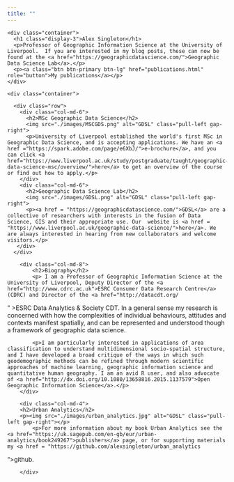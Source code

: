 ```yaml
---
title: ""
---
```

<!--html_preserve-->
<style type="text/css">

.main-container {
  max-width: 100%;
  margin-left: auto;
  margin-right: auto;
}

</style>

<div class="jumbotron">
    <div class="container">
      <h1 class="display-3">Alex Singleton</h1>
      <p>Professor of Geographic Information Science at the University of Liverpool.  If you are interested in my blog posts, these can now be found at the <a href="https://geographicdatascience.com/">Geographic Data Science Lab</a>.</p>
      <p><a class="btn btn-primary btn-lg" href="publications.html" role="button">My publications</a></p>
    </div>
 </div>

    <div class="container">

      <div class="row">
        <div class="col-md-6">
          <h2>MSc Geographic Data Science</h2>
          <img src="./images/MSCGDS.png" alt="GDSL" class="pull-left gap-right">
          <p>University of Liverpool established the world's first MSc in Geographic Data Science, and is accepting applications. We have an <a href ="https://spark.adobe.com/page/e6XbJ/">e-brochure</a>, and you can click <a href="https://www.liverpool.ac.uk/study/postgraduate/taught/geographic-data-science-msc/overview/">here</a> to get an overview of the course or find out how to apply.</p>
        </div>
        <div class="col-md-6">
          <h2>Geographic Data Science Lab</h2>
          <img src="./images/GDSL.png" alt="GDSL" class="pull-left gap-right">
          <p><a href = "https://geographicdatascience.com/">GDSL</a> are a collective of researchers with interests in the fusion of Data Science, GIS and their appropriate use. Our  website is <a href = "https://www.liverpool.ac.uk/geographic-data-science/">here</a>. We are always interested in hearing from new collaborators and welcome visitors.</p>
       </div>
      </div>

 <div class="row">
        <div class="col-md-8">
        	<h2>Biography</h2>
          	<p> I am a Professor of Geographic Information Science at the University of Liverpool, Deputy Director of the <a href="http://www.cdrc.ac.uk">ESRC Consumer Data Research Centre</a> (CDRC) and Director of the <a href="http://datacdt.org/
" >ESRC Data Analytics & Society CDT</a>. In a general sense my research is concerned with how the complexities of individual behaviours, attitudes and contexts manifest spatially, and can be represented and understood though a framework of geographic data science.</p>
			<p>I am particularly interested in applications of area classification to understand multidimensional socio-spatial structure, and I have developed a broad critique of the ways in which such geodemographic methods can be refined through modern scientific approaches of machine learning, geographic information science and quantitative human geography. I am an avid R user, and also advocate of <a href="http://dx.doi.org/10.1080/13658816.2015.1137579">Open Geographic Information Science</a>.</p>
        </div>

        <div class="col-md-4">
        <h2>Urban Analytics</h2>
        <p><img src="./images/urban_analytics.jpg" alt="GDSL" class="pull-left gap-right"></p>
			<p>For more information about my book Urban Analytics see the <a href="https://uk.sagepub.com/en-gb/eur/urban-analytics/book249267">publishers</a> page, or for supporting materials my <a href = "https://github.com/alexsingleton/urban_analytics
">github</a>.</p>
		</div>

</div>
<!--/html_preserve-->